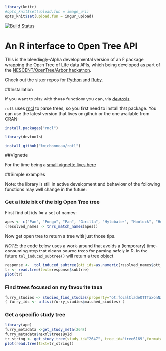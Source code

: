 ```r
library(knitr)
#opts_knit$set(upload.fun = image_uri)
opts_knit$set(upload.fun = imgur_upload)


```
[![Build Status](https://travis-ci.org/fmichonneau/rotl.svg)](https://travis-ci.org/fmichonneau/rotl)

# An R interface to Open Tree API

This is the bleedingly-Alpha developmental version of an R package wrapping the
Open Tree of Life data APIs, which being developed as part of the
[NESCENT/OpenTree/Arbor
hackathon](http://blog.opentreeoflife.org/2014/06/11/apply-for-tree-for-all-a-hackathon-to-access-opentree-resources/).

Check out the sister repos for
[Python](https://github.com/OpenTreeOfLife/opentree-interfaces/tree/master/python)
and [Ruby](https://github.com/SpeciesFileGroup/bark).

##Installation

If you want to play with these functions you can, via
[devtools](https://github.com/hadley/devtools).

`rotl` uses [rncl](https://github.com/fmichonneau/rncl) to parse trees, so you
first need to install that package. You can use the latest version that lives on
github or the one available from CRAN:

```r
install.packages("rncl")
```


```r
library(devtools)

install_github("fmichonneau/rotl")
```

##Vignette

For the time being a [small vignette lives here](http://dwinter.github.io/rotl-vignette/)

##Simple examples

Note: the library is still in active development and behaviour of the following
functions may well change in the future:

### Get a little bit of the big Open Tree tree

First find ott ids for a set of names:

```r
apes <- c("Pan", "Pongo", "Pan", "Gorilla", "Hylobates", "Hoolock", "Homo")
(resolved_names <- tnrs_match_names(apes))
```
Now get open tree to return a tree with just those tips.

*NOTE*: the code below uses a work-around that avoids a (temporary) time-consuming step that cleans source trees for parsing safely in R. In the future `tol_induced_subtree()` will return a tree object

```r
response <- .tol_induced_subtree(ott_ids=as.numeric(resolved_names$ott_id))
tr <- read.tree(text=response$subtree)
plot(tr)
```


### Find trees focused on my favourite taxa

```r
furry_studies <- studies_find_studies(property="ot:focalCladeOTTTaxonName", value="Mammalia")
( furry_ids <- unlist(furry_studies$matched_studies) )

```

### Get a specific study tree
```r
library(ape)
furry_metadata <-get_study_meta(2647)
furry_metadata$nexml$treesById
tr_string <- get_study_tree(study_id="2647", tree_id="tree6169",format="newick")
plot(read.tree(text=tr_string))
```
